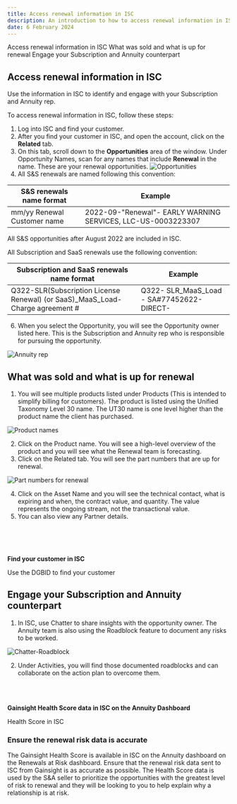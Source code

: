 ```yaml
---
title: Access renewal information in ISC
description: An introduction to how to access renewal information in ISC, find your S&A rep
date: 6 February 2024
---
```

<AnchorLinks small>
  <AnchorLink>Access renewal information in ISC</AnchorLink>
  <AnchorLink>What was sold and what is up for renewal</AnchorLink>
  <AnchorLink>Engage your Subscription and Annuity counterpart</AnchorLink>

</AnchorLinks>


<Row>

<Column colMd={9} colLg={9}>

## Access renewal information in ISC

Use the information in ISC to identify and engage with your Subscription and Annuity rep.

To access renewal information in ISC, follow these steps:

1. Log into ISC and find your customer.
2. After you find your customer in ISC, and open the account, click on the **Related** tab.
3. On this tab, scroll down to the **Opportunities** area of the window. Under Opportunity Names, scan for any names that include **Renewal** in the name. These are your renewal opportunities.
![Opportunities](../../images/isc-annuity-1.png)
4. All S&S renewals are named following this convention:

| S&S renewals name format | Example |
| --- | ----|
|   mm/yy Renewal Customer name | 2022-09-"Renewal"- EARLY WARNING SERVICES, LLC-US-0003223307 |

All S&S opportunities after August 2022 are included in ISC.

All Subscription and SaaS renewals use the following convention:

| Subscription and SaaS renewals name format | Example |
| --- | ----|
| Q322-SLR(Subscription License Renewal) (or SaaS)_MaaS_Load-Charge agreement # | Q322- SLR_MaaS_Load - SA#77452622-DIRECT- |

6. When you select the Opportunity, you will see the Opportunity owner listed here. This is the Subscription and Annuity rep who is responsible for pursuing the opportunity.

![Annuity rep](../../images/isc-annuity-opportunity.png)

## What was sold and what is up for renewal

1. You will see multiple products listed under Products (This is intended to simplify billing for customers).
The product is listed using the Unified Taxonomy Level 30 name. The UT30 name is one level higher than the
product name the client has purchased.

![Product names](../../images/isc-annuity-products.png)

2. Click on the Product name. You will see a high-level overview of the product and you will see what the Renewal team is forecasting.
3. Click on the Related tab. You will see the part numbers that are up for renewal.

![Part numbers for renewal](../../images/isc-annuity-assets.png)

4. Click on the Asset Name and you will see the technical contact, what is expiring and when, the contract value, and quantity. The value represents the ongoing stream, not the transactional value.
5. You can also view any Partner details.

</Column>

<Column colMd={3} colLg={3}>

<br/><br/><br/>

<Aside>

**Find your customer in ISC**

<Link to='/onboard/gainsight-what-was-sold/#how-to-find-your-customer-in-ibm-sales-cloud-(isc)'>Use the DGBID to find your customer</Link>
</Aside>
</Column>
</Row>

<Row>

<Column colMd={9} colLg={9}>

## Engage your Subscription and Annuity counterpart


1. In ISC, use Chatter to share insights with the opportunity owner. The Annuity team is also using the Roadblock feature to document any risks to be worked.

![Chatter-Roadblock](../../images/isc-annuity-roadblock.png)

2. Under Activities, you will find those documented roadblocks and can collaborate on the action plan to overcome them.

</Column>

<Column colMd={3} colLg={3}>

<br/><br/>

<Aside>

**Gainsight Health Score data in ISC on the Annuity Dashboard**

<Link to='/health-scores/#health-scores-in-isc'>Health Score in ISC</Link>

</Aside>

</Column>

</Row>

<Row>

<Column colMd={9} colLg={9}>

### Ensure the renewal risk data is accurate

The Gainsight Health Score is available in ISC on the Annuity dashboard on the Renewals at Risk dashboard. Ensure that the renewal risk data sent to ISC from Gainsight is as accurate as possible. The Health Score data is used by the S&A seller to prioritize the opportunities with the greatest level of risk to renewal and they will be looking to you to help explain why a relationship is at risk.

</Column>
</Row>